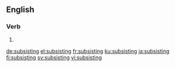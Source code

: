==English==

===Verb===
{{head|en|present participle}}

# {{present participle of|subsist|lang=en|nocat=1}}

[[de:subsisting]]
[[el:subsisting]]
[[fr:subsisting]]
[[ku:subsisting]]
[[ja:subsisting]]
[[fi:subsisting]]
[[sv:subsisting]]
[[vi:subsisting]]